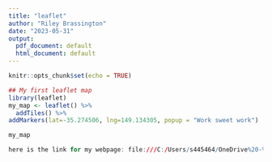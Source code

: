 ---
title: "leaflet"
author: "Riley Brassington"
date: "2023-05-31"
output:
  pdf_document: default
  html_document: default
---

```{r}
knitr::opts_chunk$set(echo = TRUE)

## My first leaflet map
library(leaflet)
my_map <- leaflet() %>%
  addTiles() %>%
addMarkers(lat=-35.274506, lng=149.134305, popup = "Work sweet work")

my_map

here is the link for my webpage: file:///C:/Users/s445464/OneDrive%20-%20University%20of%20Canberra/PhD/coursera/Shinywebb/leaflet-assignmetn.html
```

